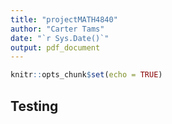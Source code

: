 ```yaml
---
title: "projectMATH4840"
author: "Carter Tams"
date: "`r Sys.Date()`"
output: pdf_document
---
```


```r
knitr::opts_chunk$set(echo = TRUE)
```



## Testing 

```r
```

